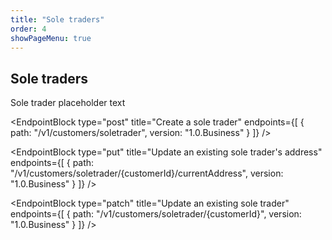 ```yaml
---
title: "Sole traders"
order: 4
showPageMenu: true
---
```



## Sole traders

Sole trader placeholder text

<EndpointBlock
  type="post"
  title="Create a sole trader"
  endpoints={[
    {
      path: "/v1/customers/soletrader",
      version: "1.0.Business"
    }
  ]}
/>

<EndpointBlock
  type="put"
  title="Update an existing sole trader's address"
  endpoints={[
    {
      path: "/v1/customers/soletrader/{customerId}/currentAddress",
      version: "1.0.Business"
    }
  ]}
/>

<EndpointBlock
  type="patch"
  title="Update an existing sole trader"
  endpoints={[
    {
      path: "/v1/customers/soletrader/{customerId}",
      version: "1.0.Business"
    }
  ]}
/>